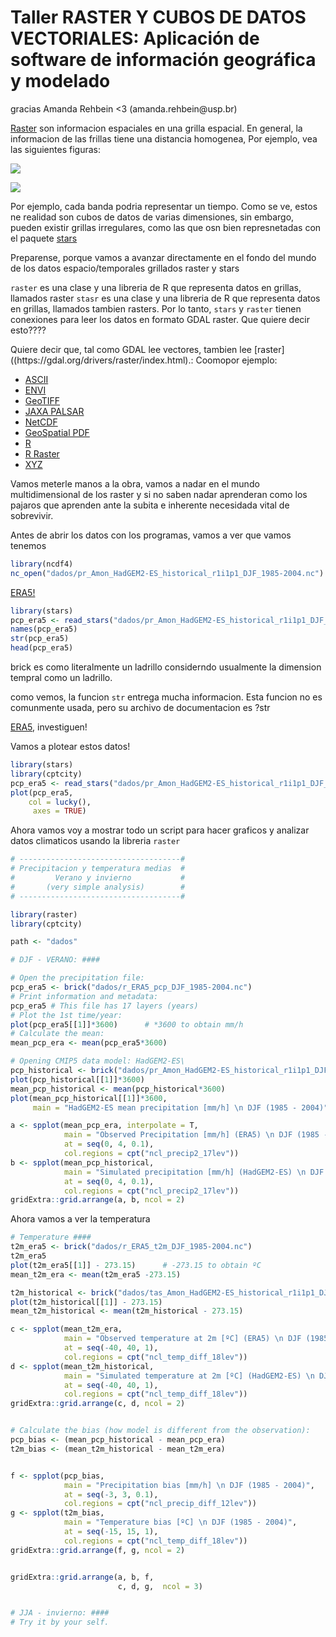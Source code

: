 # Taller RASTER Y CUBOS DE DATOS VECTORIALES: Aplicación de software de información geográfica y modelado

gracias Amanda Rehbein <3 (amanda.rehbein@usp.br)

[Raster](https://r-spatial.github.io/stars/) son informacion espaciales en una grilla espacial. En general, la informacion de las frillas tiene una distancia homogenea, Por ejemplo, vea las siguientes figuras:


![](figs/cube1.png)


![](figs/cube2.png)

Por ejemplo, cada banda podria representar un tiempo. Como se ve, estos ne realidad son cubos de datos de varias dimensiones, sin embargo, pueden existir grillas irregulares, como las que osn bien represnetadas con el paquete [stars](https://r-spatial.github.io/stars/articles/stars4.html)


Preparense, porque vamos a avanzar directamente en el fondo del mundo de los datos espacio/temporales grillados raster y stars

`raster` es una clase y una libreria de R que representa datos en grillas, llamados raster
`stasr` es una clase y una libreria de R que representa datos en grillas, llamados tambien rasters.
Por lo tanto, `stars` y `raster` tienen conexiones para leer los datos en formato GDAL raster. Que quiere decir esto???? 

Quiere decir que, tal como GDAL lee vectores, tambien lee [raster]((https://gdal.org/drivers/raster/index.html).: Coomopor ejemplo:


- [ASCII](https://gdal.org/drivers/raster/aaigrid.html)
- [ENVI](https://gdal.org/drivers/raster/envi.html)
- [GeoTIFF](https://gdal.org/drivers/raster/gtiff.html)
- [JAXA PALSAR](https://gdal.org/drivers/raster/palsar.html)
- [NetCDF](https://gdal.org/drivers/raster/netcdf.html)
- [GeoSpatial PDF](https://gdal.org/drivers/raster/pdf.html)
- [R](https://gdal.org/drivers/raster/r.html)
- [R Raster](https://gdal.org/drivers/raster/rraster.html)
- [XYZ](https://gdal.org/drivers/raster/xyz.html)


Vamos meterle manos a la obra, vamos a nadar en el mundo multidimensional de los raster y si no saben nadar aprenderan como los pajaros que aprenden ante la subita e inherente necesidada vital de sobrevivir.

Antes de abrir los datos con los programas, vamos a ver que vamos tenemos

```r
library(ncdf4)
nc_open("dados/pr_Amon_HadGEM2-ES_historical_r1i1p1_DJF_1985-2004.nc")
```


[ERA5!](https://www.ecmwf.int/en/forecasts/datasets/reanalysis-datasets/era5)

```r
library(stars)
pcp_era5 <- read_stars("dados/pr_Amon_HadGEM2-ES_historical_r1i1p1_DJF_1985-2004.nc")
names(pcp_era5)
str(pcp_era5)
head(pcp_era5)
```


brick es como literalmente un ladrillo considerndo usualmente la dimension tempral como  un ladrillo.



como vemos, la funcion `str` entrega mucha informacion. Esta funcion no es comunmente usada, pero su archivo de documentacion es ?str

[ERA5](https://www.ecmwf.int/en/forecasts/datasets/reanalysis-datasets/era5), investiguen!



Vamos a plotear estos datos!


```r
library(stars)
library(cptcity)
pcp_era5 <- read_stars("dados/pr_Amon_HadGEM2-ES_historical_r1i1p1_DJF_1985-2004.nc")
plot(pcp_era5,
    col = lucky(),
     axes = TRUE)
```


Ahora vamos voy a mostrar todo un script para hacer graficos y analizar datos climaticos usando la libreria `raster`

```r
# ------------------------------------#
# Precipitacion y temperatura medias  #
#         Verano y invierno           #
#       (very simple analysis)        #
# ------------------------------------#

library(raster)
library(cptcity)

path <- "dados"

# DJF - VERANO: ####

# Open the precipitation file:
pcp_era5 <- brick("dados/r_ERA5_pcp_DJF_1985-2004.nc")
# Print information and metadata:
pcp_era5 # This file has 17 layers (years)
# Plot the 1st time/year:
plot(pcp_era5[[1]]*3600)      # *3600 to obtain mm/h
# Calculate the mean:
mean_pcp_era <- mean(pcp_era5*3600)

# Opening CMIP5 data model: HadGEM2-ES\
pcp_historical <- brick("dados/pr_Amon_HadGEM2-ES_historical_r1i1p1_DJF_1985-2004.nc")
plot(pcp_historical[[1]]*3600)
mean_pcp_historical <- mean(pcp_historical*3600)
plot(mean_pcp_historical[[1]]*3600,
     main = "HadGEM2-ES mean precipitation [mm/h] \n DJF (1985 - 2004)")

a <- spplot(mean_pcp_era, interpolate = T,
            main = "Observed Precipitation [mm/h] (ERA5) \n DJF (1985 - 2004)",
            at = seq(0, 4, 0.1),
            col.regions = cpt("ncl_precip2_17lev"))
b <- spplot(mean_pcp_historical,
            main = "Simulated precipitation [mm/h] (HadGEM2-ES) \n DJF (1985 - 2004)",
            at = seq(0, 4, 0.1),
            col.regions = cpt("ncl_precip2_17lev"))
gridExtra::grid.arrange(a, b, ncol = 2)
```



Ahora vamos a ver la temperatura
```r
# Temperature ####
t2m_era5 <- brick("dados/r_ERA5_t2m_DJF_1985-2004.nc")
t2m_era5
plot(t2m_era5[[1]] - 273.15)      # -273.15 to obtain ºC
mean_t2m_era <- mean(t2m_era5 -273.15)

t2m_historical <- brick("dados/tas_Amon_HadGEM2-ES_historical_r1i1p1_DJF_1985-2004.nc")
plot(t2m_historical[[1]] - 273.15)
mean_t2m_historical <- mean(t2m_historical - 273.15)

c <- spplot(mean_t2m_era,
            main = "Observed temperature at 2m [ºC] (ERA5) \n DJF (1985 - 2004)",
            at = seq(-40, 40, 1),
            col.regions = cpt("ncl_temp_diff_18lev"))
d <- spplot(mean_t2m_historical,
            main = "Simulated temperature at 2m [ºC] (HadGEM2-ES) \n DJF (1985 - 2004)",
            at = seq(-40, 40, 1),
            col.regions = cpt("ncl_temp_diff_18lev"))
gridExtra::grid.arrange(c, d, ncol = 2)


# Calculate the bias (how model is different from the observation):
pcp_bias <- (mean_pcp_historical - mean_pcp_era)
t2m_bias <- (mean_t2m_historical - mean_t2m_era)


f <- spplot(pcp_bias,
            main = "Precipitation bias [mm/h] \n DJF (1985 - 2004)",
            at = seq(-3, 3, 0.1),
            col.regions = cpt("ncl_precip_diff_12lev"))
g <- spplot(t2m_bias,
            main = "Temperature bias [ºC] \n DJF (1985 - 2004)",
            at = seq(-15, 15, 1),
            col.regions = cpt("ncl_temp_diff_18lev"))
gridExtra::grid.arrange(f, g, ncol = 2)


gridExtra::grid.arrange(a, b, f,
                        c, d, g,  ncol = 3)


# JJA - invierno: ####
# Try it by your self.


```

